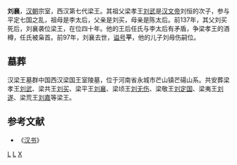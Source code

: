 '''刘襄'''{{BD||？|前97年||catIdx=L}}，[[汉朝|汉朝]]宗室，西汉第七代梁王。其祖父梁孝王[[刘武_(梁王)|刘武]]是[[汉文帝|汉文帝]]刘恒的次子，参与平定七国之乱，祖母是李太后，父亲是刘买，母亲是陈太后。前137年，其父刘买死后，刘襄袭位梁王，在位四十年。他的王后任氏与李太后有矛盾，争梁孝王的酒樽，任氏被枭首。前97年，刘襄去世，[[谥号|谥号]]'''平'''，他的儿子刘毋伤嗣位。

==墓葬==
{{main|汉梁王墓群}}

汉梁王墓群中国西汉梁国王室陵墓，位于河南省永城市芒山镇芒碭山系。共安葬梁孝王[[刘武|刘武]]、梁共王[[刘买|刘买]]、梁平王[[刘襄|刘襄]]、梁顷王[[刘无伤|刘无伤]]、梁敬王[[劉定國_(梁王)|刘定国]]、梁夷王[[刘遂|刘遂]]、梁荒王[[刘嘉|刘嘉]]等梁王。

{{start box}}
{{s-before|[[刘买_(梁王)|刘买]]}}
{{s-title|[[西汉|西汉]][[梁王|梁王]]|前137年—前97年}}
{{s-after|[[刘毋伤|刘毋伤]]}}
{{end box}}

==参考文献==
*《[[汉书|汉书]]》
{{西漢諸侯王}}

{{漢朝人物小作品}}
[[Category:汉朝宗室|L]]
[[Category:汉朝诸侯王|L]]
[[Category:刘姓|X]]